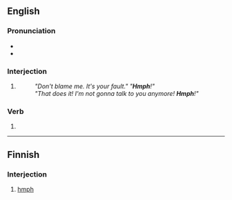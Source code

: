 ==English==

===Pronunciation===
* {{IPA|en|/hm̩f/}}
* {{audio|en|En-us-hmph.ogg|Audio (US)}}

===Interjection===
{{en-interj}}

# {{altform|en|humph}}
#: ''"Don't blame me. It's your fault." "'''Hmph'''!"''
#: ''"That does it! I'm not gonna talk to you anymore! '''Hmph'''!"''

===Verb===
{{en-verb}}

# {{altform|en|humph}}

----

==Finnish==

===Interjection===
{{fi-int}}

# [[#English|hmph]]